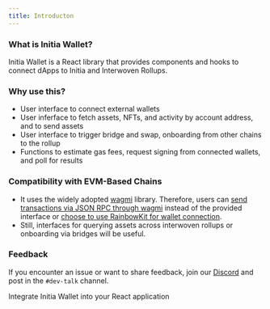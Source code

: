 ```yaml
---
title: Introducton
---
```


### What is Initia Wallet?

Initia Wallet is a React library that provides components and hooks to connect dApps to Initia and Interwoven Rollups.

### Why use this?

- User interface to connect external wallets
- User inferface to fetch assets, NFTs, and activity by account address, and to send assets
- User interface to trigger bridge and swap, onboarding from other chains to the rollup
- Functions to estimate gas fees, request signing from connected wallets, and poll for results

### Compatibility with EVM-Based Chains

- It uses the widely adopted [wagmi](https://wagmi.sh/) library. Therefore, users can [send transactions via JSON RPC through wagmi](https://www.notion.so/Integration-EVM-24786c34856f8141870bf602dbc0abb7?pvs=21) instead of the provided interface or [choose to use RainbowKit for wallet connection](https://www.notion.so/Integration-RainbowKit-24786c34856f81efa9cbec0c6a8da9af?pvs=21).
- Still, interfaces for querying assets across interwoven rollups or onboarding via bridges will be useful.

### Feedback

If you encounter an issue or want to share feedback, join our [Discord](https://discord.gg/initia) and post in the `#dev-talk` channel.

<Card title="Getting Started" href="./getting-started">
  Integrate Initia Wallet into your React application 
</Card>